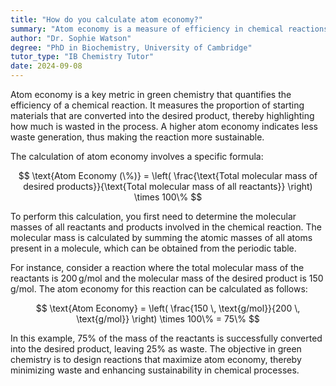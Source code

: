 ```yaml
---
title: "How do you calculate atom economy?"
summary: "Atom economy is a measure of efficiency in chemical reactions, calculated by dividing the molecular mass of desired products by the total molecular mass of reactants and multiplying by 100%."
author: "Dr. Sophie Watson"
degree: "PhD in Biochemistry, University of Cambridge"
tutor_type: "IB Chemistry Tutor"
date: 2024-09-08
---
```


Atom economy is a key metric in green chemistry that quantifies the efficiency of a chemical reaction. It measures the proportion of starting materials that are converted into the desired product, thereby highlighting how much is wasted in the process. A higher atom economy indicates less waste generation, thus making the reaction more sustainable.

The calculation of atom economy involves a specific formula:

$$
\text{Atom Economy (\%)} = \left( \frac{\text{Total molecular mass of desired products}}{\text{Total molecular mass of all reactants}} \right) \times 100\%
$$

To perform this calculation, you first need to determine the molecular masses of all reactants and products involved in the chemical reaction. The molecular mass is calculated by summing the atomic masses of all atoms present in a molecule, which can be obtained from the periodic table.

For instance, consider a reaction where the total molecular mass of the reactants is $200 \, \text{g/mol}$ and the molecular mass of the desired product is $150 \, \text{g/mol}$. The atom economy for this reaction can be calculated as follows:

$$
\text{Atom Economy} = \left( \frac{150 \, \text{g/mol}}{200 \, \text{g/mol}} \right) \times 100\% = 75\%
$$

In this example, $75\%$ of the mass of the reactants is successfully converted into the desired product, leaving $25\%$ as waste. The objective in green chemistry is to design reactions that maximize atom economy, thereby minimizing waste and enhancing sustainability in chemical processes.
    